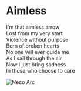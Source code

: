 ---
---


<Document title="Reckless Life" description="">

# Aimless

I'm that aimless arrow  
Lost from my very start  
Violence without purpose  
Born of broken hearts  
No one will ever guide me  
As I sail through the air  
Now I just bring sadness  
In those who choose to care

![Neco Arc](https://res.cloudinary.com/dhnc8dhle/image/upload/v1694474743/neco-arc-5.gif)

</Document>
